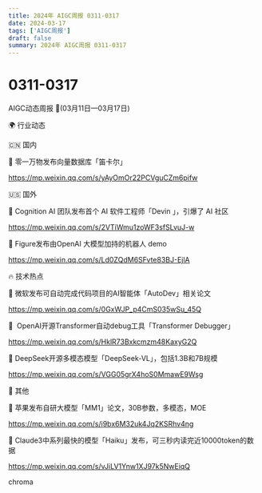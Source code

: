 ```yaml
---
title: 2024年 AIGC周报 0311-0317
date: 2024-03-17
tags: ['AIGC周报']
draft: false
summary: 2024年 AIGC周报 0311-0317
---
```

# 0311-0317



AIGC动态周报 🚀(03月11日—03月17日)

🌍 行业动态

🇨🇳 国内

📰 零一万物发布向量数据库「笛卡尔」

https://mp.weixin.qq.com/s/yAyOmOr22PCVguCZm6pifw

🇺🇸 国外

📰 Cognition AI 团队发布首个 AI 软件工程师「Devin 」，引爆了 AI 社区

https://mp.weixin.qq.com/s/2VTiWmu1zoWF3sfSLvuJ-w

📰 Figure发布由OpenAI 大模型加持的机器人 demo

https://mp.weixin.qq.com/s/Ld0ZQdM6SFvte83BJ-EjlA

🔥 技术热点

📝 微软发布可自动完成代码项目的AI智能体「AutoDev」相关论文

https://mp.weixin.qq.com/s/0GxWJP_p4CmS035wSu_45Q

📝  OpenAI开源Transformer自动debug工具「Transformer Debugger」

https://mp.weixin.qq.com/s/HklR73Bxkcmzm48KaxyG2Q

📝 DeepSeek开源多模态模型「DeepSeek-VL」，包括1.3B和7B规模

https://mp.weixin.qq.com/s/VGG05grX4hoS0MmawE9Wsg

🎉 其他

🚀 苹果发布自研大模型「MM1」论文，30B参数，多模态，MOE

https://mp.weixin.qq.com/s/i9bx6M32uk4Jq2KSRhv4ng

🚀 Claude3中系列最快的模型「Haiku」发布，可三秒内读完近10000token的数据

https://mp.weixin.qq.com/s/vJiLV1Ynw1XJ97k5NwEiqQ 

chroma
